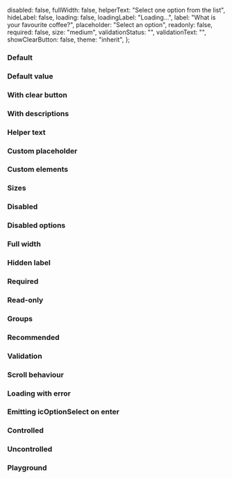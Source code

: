 

<Meta of={IcSelectSingleStories} />

<Description markdown={readme} />

  disabled: false,
  fullWidth: false,
  helperText: "Select one option from the list",
  hideLabel: false,
  loading: false,
  loadingLabel: "Loading...",
  label: "What is your favourite coffee?",
  placeholder: "Select an option",
  readonly: false,
  required: false,
  size: "medium",
  validationStatus: "",
  validationText: "",
  showClearButton: false,
  theme: "inherit",
};

### Default

<Canvas>
  <Story of={IcSelectSingleStories.Default} />
</Canvas>

### Default value

<Canvas>
  <Story of={IcSelectSingleStories.DefaultValue} />
</Canvas>

### With clear button

<Canvas>
  <Story of={IcSelectSingleStories.WithClearButton} />
</Canvas>

### With descriptions

<Canvas>
  <Story of={IcSelectSingleStories.WithDescriptions} />
</Canvas>

### Helper text

<Canvas>
  <Story of={IcSelectSingleStories.HelperText} />
</Canvas>

### Custom placeholder

<Canvas>
  <Story of={IcSelectSingleStories.CustomPlaceholder} />
</Canvas>

### Custom elements

<Canvas>
  <Story of={IcSelectSingleStories.CustomElements} />
</Canvas>

### Sizes

<Canvas>
  <Story of={IcSelectSingleStories.Sizes} />
</Canvas>

### Disabled

<Canvas>
  <Story of={IcSelectSingleStories.Disabled} />
</Canvas>

### Disabled options

<Canvas>
  <Story of={IcSelectSingleStories.DisabledOptions} />
</Canvas>

### Full width

<Canvas>
  <Story of={IcSelectSingleStories.FullWidth} />
</Canvas>

### Hidden label

<Canvas>
  <Story of={IcSelectSingleStories.HiddenLabel} />
</Canvas>

### Required

<Canvas>
  <Story of={IcSelectSingleStories.Required} />
</Canvas>

### Read-only

<Canvas>
  <Story of={IcSelectSingleStories.ReadOnly} />
</Canvas>

### Groups

<Canvas>
  <Story of={IcSelectSingleStories.Groups} />
</Canvas>

### Recommended

<Canvas>
  <Story of={IcSelectSingleStories.Recommended} />
</Canvas>

### Validation

<Canvas>
  <Story of={IcSelectSingleStories.Validation} />
</Canvas>

### Scroll behaviour

<Canvas>
  <Story of={IcSelectSingleStories.ScrollBehaviour} />
</Canvas>

### Loading with error

<Canvas>
  <Story of={IcSelectSingleStories.LoadingWithError_} />
</Canvas>

### Emitting icOptionSelect on enter

<Canvas>
  <Story of={IcSelectSingleStories.EmittingIcOptionSelectOnEnter} />
</Canvas>

### Controlled

<Canvas>
  <Story of={IcSelectSingleStories.Controlled} />
</Canvas>

### Uncontrolled

<Canvas>
  <Story of={IcSelectSingleStories.Uncontrolled_} />
</Canvas>

### Playground

<Canvas>
  <Story of={IcSelectSingleStories.Playground} />
</Canvas>
